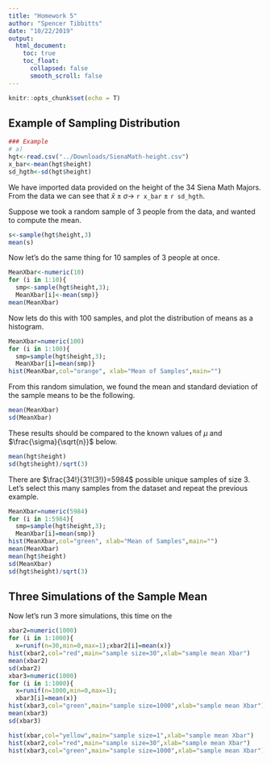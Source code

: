 ```yaml
---
title: "Homework 5"
author: "Spencer Tibbitts"
date: "10/22/2019"
output:
  html_document:
    toc: true
    toc_float:
      collapsed: false
      smooth_scroll: false
---
```


```r
knitr::opts_chunk$set(echo = T)
```

## Example of Sampling Distribution
```r
### Example
# a)
hgt<-read.csv("../Downloads/SienaMath-height.csv")
x_bar<-mean(hgt$height)
sd_hgth<-sd(hgt$height)
```

We have imported data provided on the height of the 34 Siena Math Majors.  From the data we can see that $\bar{x}\pm\sigma \to$ 
`r x_bar` 
$\pm$ 
`r sd_hgth`. 


Suppose we took a random sample of 3 people from the data, and wanted to compute the mean. 
```r
s<-sample(hgt$height,3)
mean(s)
```

Now let's do the same thing for 10 samples of 3 people at once.
```r
MeanXbar<-numeric(10)
for (i in 1:10){
  smp<-sample(hgt$height,3);
  MeanXbar[i]<-mean(smp)}
mean(MeanXbar)
```

Now lets do this with 100 samples, and plot the distribution of means as a histogram.
```r
MeanXbar=numeric(100)
for (i in 1:100){
  smp=sample(hgt$height,3);
  MeanXbar[i]=mean(smp)}
hist(MeanXbar,col="orange", xlab="Mean of Samples",main="")
```

From this random simulation, we found the mean and standard deviation of the sample means to be the following.
```r
mean(MeanXbar)
sd(MeanXbar)
```
These results should be compared to the known values of $\mu$ and $\frac{\sigma}{\sqrt{n}}$ below.
```r
mean(hgt$height)
sd(hgt$height)/sqrt(3)
```

There are $\frac{34!}{31!(3!)}=5984$ possible unique samples of size 3.  Let's select this many samples from the dataset and repeat the previous example.
```r
MeanXbar=numeric(5984)
for (i in 1:5984){
  smp=sample(hgt$height,3);
  MeanXbar[i]=mean(smp)}
hist(MeanXbar,col="green", xlab="Mean of Samples",main="")
mean(MeanXbar)
mean(hgt$height)
sd(MeanXbar)
sd(hgt$height)/sqrt(3)
```

## Three Simulations of the Sample Mean

Now let's run 3 more simulations, this time on the \it{Uniform}(0,1) distribution: first with a sample size of 1, then a sample size of 30, then a sample size of 1000.  It will become apparent that the greater the sample size, the more accurate a measurement of the mean is.
```r
xbar=numeric(1000)
for (i in 1:1000){
  x=runif(n=1,min=0,max=1);
  xbar[i]=mean(x)}
hist(xbar,col="yellow",main="sample size=1",xlab="sample mean Xbar")
mean(xbar)
sd(xbar)
```

```r
xbar2=numeric(1000)
for (i in 1:1000){
  x=runif(n=30,min=0,max=1);xbar2[i]=mean(x)}
hist(xbar2,col="red",main="sample size=30",xlab="sample mean Xbar")
mean(xbar2)
sd(xbar2)
xbar3=numeric(1000)
for (i in 1:1000){
  x=runif(n=1000,min=0,max=1);
  xbar3[i]=mean(x)}
hist(xbar3,col="green",main="sample size=1000",xlab="sample mean Xbar")
mean(xbar3)
sd(xbar3)
```

```r
hist(xbar,col="yellow",main="sample size=1",xlab="sample mean Xbar")
hist(xbar2,col="red",main="sample size=30",xlab="sample mean Xbar")
hist(xbar3,col="green",main="sample size=1000",xlab="sample mean Xbar")
```